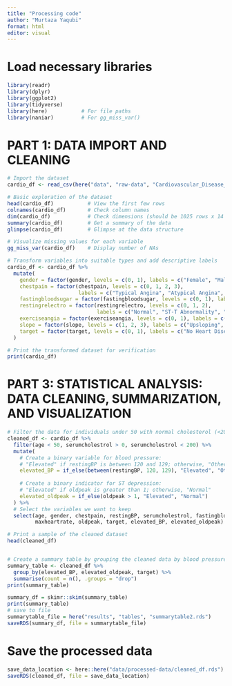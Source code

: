 ```yaml
---
title: "Processing code"
author: "Murtaza Yaqubi"
format: html
editor: visual
---
```


# Load necessary libraries
```r
library(readr)
library(dplyr)
library(ggplot2)
library(tidyverse)
library(here)           # For file paths
library(naniar)         # For gg_miss_var()
```


# PART 1: DATA IMPORT AND CLEANING
```r
# Import the dataset
cardio_df <- read_csv(here("data", "raw-data", "Cardiovascular_Disease_Dataset.csv"))

# Basic exploration of the dataset
head(cardio_df)           # View the first few rows
colnames(cardio_df)       # Check column names
dim(cardio_df)            # Check dimensions (should be 1025 rows x 14 columns)
summary(cardio_df)        # Get a summary of the data
glimpse(cardio_df)        # Glimpse at the data structure

# Visualize missing values for each variable
gg_miss_var(cardio_df)    # Display number of NAs

# Transform variables into suitable types and add descriptive labels
cardio_df <- cardio_df %>%
  mutate(
    gender = factor(gender, levels = c(0, 1), labels = c("Female", "Male")), 
    chestpain = factor(chestpain, levels = c(0, 1, 2, 3),
                       labels = c("Typical Angina", "Atypical Angina", "Non-anginal Pain", "Asymptomatic")),
    fastingbloodsugar = factor(fastingbloodsugar, levels = c(0, 1), labels = c("False", "True")),
    restingrelectro = factor(restingrelectro, levels = c(0, 1, 2),
                             labels = c("Normal", "ST-T Abnormality", "Left Ventricular Hypertrophy")),
    exerciseangia = factor(exerciseangia, levels = c(0, 1), labels = c("No", "Yes")),
    slope = factor(slope, levels = c(1, 2, 3), labels = c("Upsloping", "Flat", "Downsloping")),
    target = factor(target, levels = c(0, 1), labels = c("No Heart Disease", "Heart Disease"))
  )

# Print the transformed dataset for verification
print(cardio_df)
```


# PART 3: STATISTICAL ANALYSIS: DATA CLEANING, SUMMARIZATION, AND VISUALIZATION
```r
# Filter the data for individuals under 50 with normal cholesterol (<200 mg/dL) and create risk indicator variables for elevated blood pressure and ST depression.
cleaned_df <- cardio_df %>%
  filter(age < 50, serumcholestrol > 0, serumcholestrol < 200) %>%  
  mutate(
    # Create a binary variable for blood pressure:
    # "Elevated" if restingBP is between 120 and 129; otherwise, "Otherwise"
    elevated_BP = if_else(between(restingBP, 120, 129), "Elevated", "Otherwise"),
    
    # Create a binary indicator for ST depression:
    # "Elevated" if oldpeak is greater than 1; otherwise, "Normal"
    elevated_oldpeak = if_else(oldpeak > 1, "Elevated", "Normal")
  ) %>% 
  # Select the variables we want to keep
  select(age, gender, chestpain, restingBP, serumcholestrol, fastingbloodsugar, 
         maxheartrate, oldpeak, target, elevated_BP, elevated_oldpeak)

# Print a sample of the cleaned dataset
head(cleaned_df)


# Create a summary table by grouping the cleaned data by blood pressure status, ST depression status, and heart disease (target)
summary_table <- cleaned_df %>%
  group_by(elevated_BP, elevated_oldpeak, target) %>%
  summarise(count = n(), .groups = "drop")
print(summary_table)

summary_df = skimr::skim(summary_table)
print(summary_table)
# save to file
summarytable_file = here("results", "tables", "summarytable2.rds")
saveRDS(summary_df, file = summarytable_file)
```


# Save the processed data
```r
save_data_location <- here::here("data/processed-data/cleaned_df.rds")
saveRDS(cleaned_df, file = save_data_location)
```
